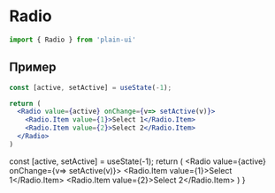 
# Radio
```js
import { Radio } from 'plain-ui'
```

## Пример
```jsx
const [active, setActive] = useState(-1);

return (
  <Radio value={active} onChange={v=> setActive(v)}>
    <Radio.Item value={1}>Select 1</Radio.Item>
    <Radio.Item value={2}>Select 2</Radio.Item>
  </Radio>
)
```

  const [active, setActive] = useState(-1);
  return (
    <Radio value={active} onChange={v=> setActive(v)}>
      <Radio.Item value={1}>Select 1</Radio.Item>
      <Radio.Item value={2}>Select 2</Radio.Item>
    </Radio>
  )
}

<Example />